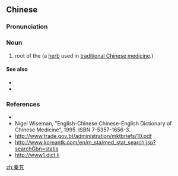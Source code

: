 ==Chinese==
{{zh-forms}}

===Pronunciation===
{{zh-pron
|m=qínjiāo
|cat=n
}}

===Noun===
{{zh-noun}}

# root of the {{taxlink|Gentiana macrophylla|species|noshow=1}} (a [[herb]] used in [[traditional Chinese medicine]].)

====See also====
* {{zh-l|祛風藥}}
* {{zh-l|藥材}}

===References===
* {{pedialite|lang=zh}}
* Nigel Wiseman, "English-Chinese Chinese-English Dictionary of Chinese Medicine", 1995. ISBN 7-5357-1656-3.
* http://www.trade.gov.bt/administration/mktbriefs/10.pdf
* http://www.koreantk.com/en/m_sta/med_stat_search.jsp?searchGbn=statis
* http://www1.dict.li

[[zh:秦艽]]